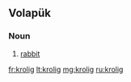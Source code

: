 ==Volapük==

===Noun===
{{infl|vo|noun}}

# [[rabbit]]

[[fr:krolig]]
[[lt:krolig]]
[[mg:krolig]]
[[ru:krolig]]